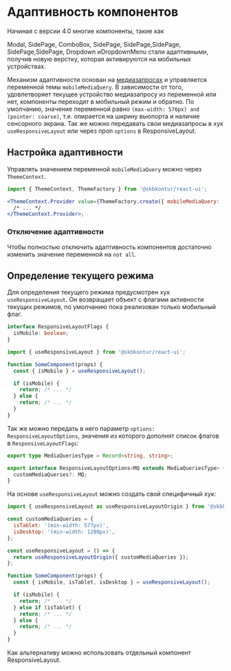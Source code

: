 
<Meta title="Information/Mobiles" />

# Адаптивность компонентов

Начиная с версии 4.0 многие компоненты, такие как

<Link onClick={linkTo('Overlay/Modal/Modal')}>Modal</Link>,
<Link onClick={linkTo('Overlay/SidePage/SidePage')}>SidePage</Link>,
<Link onClick={linkTo('Input data/ComboBox')}>ComboBox</Link>,
<Link onClick={linkTo('Input data/Autocomplete')}>SidePage</Link>,
<Link onClick={linkTo('Input data/Select')}>SidePage</Link>,<Link onClick={linkTo('Overlay/Hint')}>SidePage</Link>,
<Link onClick={linkTo('Overlay/Tooltip')}>SidePage</Link>,<Link onClick={linkTo('Menu/Kebab')}>SidePage</Link>,
<Link onClick={linkTo('Menu/Dropdown')}>Dropdown</Link> и<Link onClick={linkTo('Menu/DropdownMenu')}>DropdownMenu</Link>
стали адаптивными, получив новую верстку, которая активируются на мобильных устройствах.

Механизм адаптивности основан на [медиазапросах](https://developer.mozilla.org/en-US/docs/Web/CSS/Media_Queries) и управляется переменной темы `mobileMediaQuery`. В зависимости от того, удовлетворяет текущее устройство медиазапросу из переменной или нет, компоненты переходят в мобильный режим и обратно. По умолчанию, значение переменной равно `(max-width: 576px) and (pointer: coarse)`, т.е. опирается на ширину вьюпорта и наличие сенсорного экрана.
Так же можно передавать свои медиазапросы в хук `useResponsiveLayout` или через проп `options` в ResponsiveLayout.

## Настройка адаптивности

Управлять значением переменной `mobileMediaQuery` можно через `ThemeContext`.

```jsx static
import { ThemeContext, ThemeFactory } from '@skbkontur/react-ui';

<ThemeContext.Provider value={ThemeFactory.create({ mobileMediaQuery: '(max-width: 768px)' })}>
  /* ... */
</ThemeContext.Provider>;
```

### Отключение адаптивности

Чтобы полностью отключить адаптивность компонентов достаточно изменить значение переменной на `not all`.

## Определение текущего режима

Для определения текущего режима предусмотрен хук `useResponsiveLayout`.
Он возвращает объект с флагами активности текущих режимов, по умолчанию пока реализован только мобильный флаг.

```ts static
interface ResponsiveLayoutFlags {
  isMobile: boolean;
}
```

```jsx static
import { useResponsiveLayout } from '@skbkontur/react-ui';

function SomeComponent(props) {
  const { isMobile } = useResponsiveLayout();

  if (isMobile) {
    return; /* ... */
  } else {
    return; /* ... */
  }
}
```

Так же можно передать в него параметр `options: ResponsiveLayoutOptions`, значения из которого дополнят список флагов в `ResponsiveLayoutFlags`:

```ts static
export type MediaQueriesType = Record<string, string>;

export interface ResponsiveLayoutOptions<MQ extends MediaQueriesType> {
  customMediaQueries?: MQ;
}
```

На основе `useResponsiveLayout` можно создать свой специфичный хук:

```jsx static
import { useResponsiveLayout as useResponsiveLayoutOrigin } from '@skbkontur/react-ui';

const customMediaQueries = {
  isTablet: '(min-width: 577px)',
  isDesktop: '(min-width: 1280px)',
};

const useResponsiveLayout = () => {
  return useResponsiveLayoutOrigin({ customMediaQueries });
};

function SomeComponent(props) {
  const { isMobile, isTablet, isDesktop } = useResponsiveLayout();

  if (isMobile) {
    return; /* ... */
  } else if (isTablet) {
    return; /* ... */
  } else {
    return; /* ... */
  }
}
```

Как альтернативу можно использовать отдельный компонент ResponsiveLayout.
